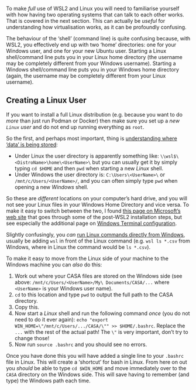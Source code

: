 
To make *full* use of WSL2 and Linux you will need to familiarise yourself with how having two operating systems that can talk to each other works. That is covered in the next section. This can actually be *useful* for understanding how virtualisation works, as it can be profoundly confusing. 

The behaviour of the 'shell' (command line) is quite confusing because, with WSL2, you effectively end up with two 'home' directories: one for your Windows user, and one for your new Ubuntu user. Starting a Linux shell/command line puts you in your Linux home directory (the username may be completely different from your Windows username). Starting a Windows shell/command line puts you in your Windows home directory (again, the username may be completely different from your Linux username).

::: {.callout-tip}
## Creating a Linux User

If you want to install a full Linux distribution (e.g. because you want to do *more* than just run Podman or Docker) then make sure you set up a *new `Linux` user* and do not end up running everything as `root`.
:::

So the first, and perhaps most important, thing is [understanding where 'data' is being stored](https://learn.microsoft.com/en-us/windows/wsl/filesystems?source=recommendations):

- Under Linux the user directory is apparently something like: `\\wsl$\<DistroName>\home\<UserName>\` but you can usually get it by simply typing `cd $HOME` and then `pwd` when starting a new *Linux* shell.
- Under Windows the user directory is: `C:\Users\<UserName>\` or `/mnt/c/Users/<UserName>/`, and you can often simply type `pwd` when opening a new *Windows* shell.

So these are *different* locations on your computer's hard drive, and you will not see your Linux files in your Windows Home Directory and vice versa. To make it easy to switch between the two, I found [this page on Microsoft’s web site](https://learn.microsoft.com/en-us/windows/wsl/setup/environment#set-up-windows-terminal) that goes through some of the post-WSL2 installation steps, but see especially the additional page on [Windows Terminal configuration](https://learn.microsoft.com/en-us/windows/terminal/install).

Slightly confusingly, you *can* [run Linux commands directly from Windows](https://learn.microsoft.com/en-us/windows/wsl/filesystems?source=recommendations#interoperability-between-windows-and-linux-commands), usually be adding `wsl` in front of the Linux command (e.g. `wsl ls *.csv` from Windows, where in Linux the command would be `ls *.csv`).

To make it easy to move from the Linux side of your machine to the Windows machine you can *also* do this:

1. Work out where your CASA files are stored on the Windows side (see above: `/mnt/c/Users/<UserName>/My\ Documents/CASA/...` where `<UserName>` is your Windows user name).
2. `cd` to this location and type `pwd` to output the full path to the CASA directory.
3. Copy this.
4. Now start a *Linux* shell and run the following command *once* (you do not need to do it ever again): `echo "export WIN_HOME=\"/mnt/c/Users/.../CASA/\"" >> $HOME/.bashrc`. Replace the `...` with the rest of the actual path! The `\"` is very important, don't try to change those!
5. Now run `source .bashrc` and you should see no errors.

Once you have done this you will have added a single line to your `.bashrc` file in Linux. This will create a 'shortcut' for bash in Linux. From here on out you *should* be able to type `cd $WIN_HOME` and move immediately over to the `CASA` directory on the Windows side. This will save having to remember (and type) the Windows path each time.
